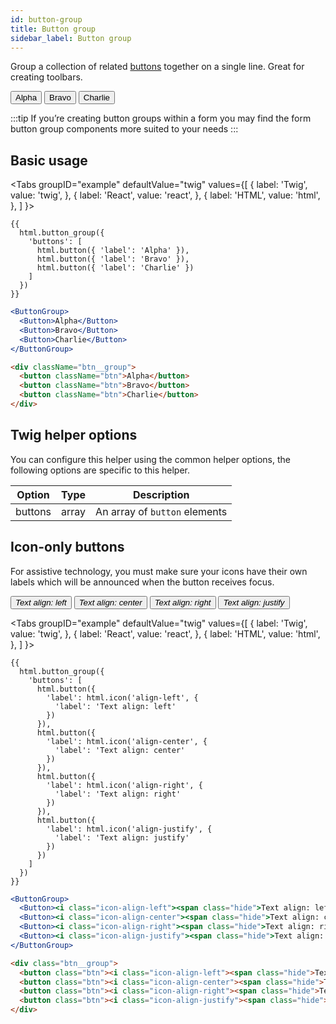 ```yaml
---
id: button-group
title: Button group
sidebar_label: Button group
---
```



Group a collection of related [buttons](button.mdx) together on a single line. Great for creating toolbars.

<div className="d-example">
  <div className="btn__group">
    <button className="btn">Alpha</button>
    <button className="btn">Bravo</button>
    <button className="btn">Charlie</button>
  </div>
</div>

:::tip
If you’re creating button groups within a form you may find the form button group components more suited to your needs
:::

## Basic usage

<Tabs
  groupID="example"
  defaultValue="twig"
  values={[
    { label: 'Twig', value: 'twig', },
    { label: 'React', value: 'react', },
    { label: 'HTML', value: 'html', },
  ]
}>
<TabItem value="twig">

```twig
{{
  html.button_group({
    'buttons': [
      html.button({ 'label': 'Alpha' }),
      html.button({ 'label': 'Bravo' }),
      html.button({ 'label': 'Charlie' })
    ]
  })
}}
```

</TabItem>
<TabItem value="react">

```jsx
<ButtonGroup>
  <Button>Alpha</Button>
  <Button>Bravo</Button>
  <Button>Charlie</Button>
</ButtonGroup>
```

</TabItem>
<TabItem value="html">

```html
<div className="btn__group">
  <button className="btn">Alpha</button>
  <button className="btn">Bravo</button>
  <button className="btn">Charlie</button>
</div>
```

</TabItem>
</Tabs>

## Twig helper options

You can configure this helper using the common helper options, the following options are specific to this helper.

| Option | Type | Description |
| ------ | ---- | ----------- |
| buttons | array | An array of `button` elements |

## Icon-only buttons

For assistive technology, you must make sure your icons have their own labels which will be announced when the button receives focus.

<div className="d-example">
  <div class="btn__group">
    <button class="btn"><i class="icon-align-left"><span class="hide">Text align: left</span></i></button>
    <button class="btn"><i class="icon-align-center"><span class="hide">Text align: center</span></i></button>
    <button class="btn"><i class="icon-align-right"><span class="hide">Text align: right</span></i></button>
    <button class="btn"><i class="icon-align-justify"><span class="hide">Text align: justify</span></i></button>
  </div>
</div>

<Tabs
  groupID="example"
  defaultValue="twig"
  values={[
    { label: 'Twig', value: 'twig', },
    { label: 'React', value: 'react', },
    { label: 'HTML', value: 'html', },
  ]
}>
<TabItem value="twig">

```twig
{{
  html.button_group({
    'buttons': [
      html.button({
        'label': html.icon('align-left', {
          'label': 'Text align: left' 
        }) 
      }),
      html.button({
        'label': html.icon('align-center', {
          'label': 'Text align: center' 
        }) 
      }),
      html.button({
        'label': html.icon('align-right', {
          'label': 'Text align: right' 
        }) 
      }),
      html.button({
        'label': html.icon('align-justify', {
          'label': 'Text align: justify'
        }) 
      })
    ]
  })
}}
```

</TabItem>
<TabItem value="react">

```jsx
<ButtonGroup>
  <Button><i class="icon-align-left"><span class="hide">Text align: left</span></i></Button>
  <Button><i class="icon-align-center"><span class="hide">Text align: center</span></i></Button>
  <Button><i class="icon-align-right"><span class="hide">Text align: right</span></i></Button>
  <Button><i class="icon-align-justify"><span class="hide">Text align: justify</span></i></Button>
</ButtonGroup>
```

</TabItem>
<TabItem value="html">

```html
<div class="btn__group">
  <button class="btn"><i class="icon-align-left"><span class="hide">Text align: left</span></i></button>
  <button class="btn"><i class="icon-align-center"><span class="hide">Text align: center</span></i></button>
  <button class="btn"><i class="icon-align-right"><span class="hide">Text align: right</span></i></button>
  <button class="btn"><i class="icon-align-justify"><span class="hide">Text align: justify</span></i></button>
</div>
```

</TabItem>
</Tabs>